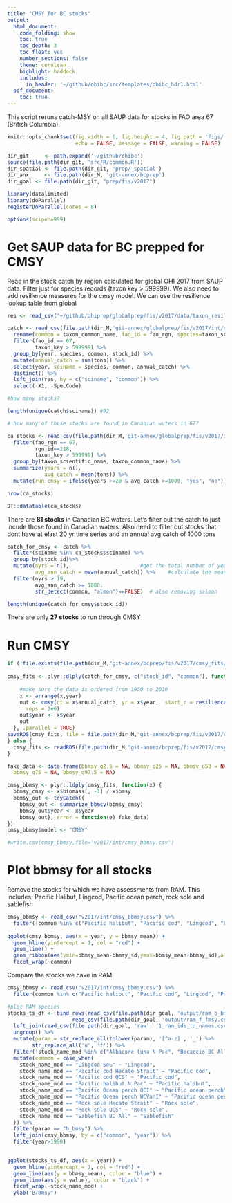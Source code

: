 ```yaml
---
title: "CMSY for BC stocks"
output: 
  html_document:
    code_folding: show
    toc: true
    toc_depth: 3
    toc_float: yes
    number_sections: false
    theme: cerulean
    highlight: haddock
    includes: 
      in_header: '~/github/ohibc/src/templates/ohibc_hdr1.html'
  pdf_document:
    toc: true
---
```



This script reruns catch-MSY on all SAUP data for stocks in FAO area 67 (British Columbia).

``` r

knitr::opts_chunk$set(fig.width = 6, fig.height = 4, fig.path = 'Figs/',
                      echo = FALSE, message = FALSE, warning = FALSE)

dir_git     <- path.expand('~/github/ohibc')
source(file.path(dir_git, 'src/R/common.R'))  
dir_spatial <- file.path(dir_git, 'prep/_spatial')  
dir_anx     <- file.path(dir_M, 'git-annex/bcprep')
dir_goal <- file.path(dir_git, "prep/fis/v2017")

library(datalimited)
library(doParallel)
registerDoParallel(cores = 8)

options(scipen=999)
```

# Get SAUP data for BC prepped for CMSY

Read in the stock catch by region calculated for global OHI 2017 from SAUP data. Filter just for species records (taxon key > 599999). We also need to add resilience measures for the cmsy model. We can use the resilience lookup table from global
```r

res <- read_csv("~/github/ohiprep/globalprep/fis/v2017/data/taxon_resilience_lookup.csv")

catch <- read_csv(file.path(dir_M,'git-annex/globalprep/fis/v2017/int/stock_catch_by_rgn.csv')) %>%
  rename(common = taxon_common_name, fao_id = fao_rgn, species=taxon_scientific_name) %>%
  filter(fao_id == 67,
         taxon_key > 599999) %>%
  group_by(year, species, common, stock_id) %>%
  mutate(annual_catch = sum(tons)) %>%
  select(year, sciname = species, common, annual_catch) %>%
  distinct() %>%
  left_join(res, by = c("sciname", "common")) %>%
  select(-X1, -SpecCode)

#how many stocks?

length(unique(catch$sciname)) #92

# how many of these stocks are found in Canadian waters in 67?

ca_stocks <- read_csv(file.path(dir_M,'git-annex/globalprep/fis/v2017/int/stock_catch_by_rgn.csv')) %>%
  filter(fao_rgn == 67,
         rgn_id==218,
         taxon_key > 599999) %>%
  group_by(taxon_scientific_name, taxon_common_name) %>%
  summarize(years = n(),
            avg_catch = mean(tons)) %>%
  mutate(run_cmsy = ifelse(years >=20 & avg_catch >=1000, "yes", "no"))

nrow(ca_stocks) 

DT::datatable(ca_stocks)
```

There are **81 stocks** in Canadian BC waters. Let's filter out the catch to just incude those found in Canadian waters. Also need to filter out stocks that dont have at elast 20 yr time series and an annual avg catch of 1000 tons

```r
catch_for_cmsy <- catch %>%
  filter(sciname %in% ca_stocks$sciname) %>%
  group_by(stock_id)%>%
  mutate(nyrs = n(),                       #get the total number of years the stock has records for   
         avg_ann_catch = mean(annual_catch)) %>%    #calculate the mean catch over all catch years
  filter(nyrs > 19,
         avg_ann_catch >= 1000,
         str_detect(common, "almon")==FALSE)  # also removing salmon

length(unique(catch_for_cmsy$stock_id)) 

```

There are only **27 stocks** to run through CMSY

# Run CMSY

```r

if (!file.exists(file.path(dir_M,"git-annex/bcprep/fis/v2017/cmsy_fits/cmsy-fits.rds"))) {
  
cmsy_fits <- plyr::dlply(catch_for_cmsy, c("stock_id", "common"), function(x) {
  
    #make sure the data is ordered from 1950 to 2010
    x <- arrange(x,year)
    out <- cmsy(ct = x$annual_catch, yr = x$year,  start_r = resilience(x$Resilience[1]), 
      reps = 2e6)
    out$year <- x$year
    out
  }, .parallel = TRUE)
saveRDS(cmsy_fits, file = file.path(dir_M,"git-annex/bcprep/fis/v2017/cmsy_fits/cmsy-fits.rds"))
} else {
  cmsy_fits <- readRDS(file.path(dir_M,"git-annex/bcprep/fis/v2017/cmsy_fits/cmsy-fits.rds"))
}

fake_data <- data.frame(bbmsy_q2.5 = NA, bbmsy_q25 = NA, bbmsy_q50 = NA, 
  bbmsy_q75 = NA, bbmsy_q97.5 = NA)

cmsy_bbmsy <- plyr::ldply(cmsy_fits, function(x) {
  bbmsy_cmsy <- x$biomass[, -1] / x$bmsy
  bbmsy_out <- tryCatch({
    bbmsy_out <- summarize_bbmsy(bbmsy_cmsy)
    bbmsy_out$year <- x$year
    bbmsy_out}, error = function(e) fake_data)
})
cmsy_bbmsy$model <- "CMSY"

#write.csv(cmsy_bbmsy,file='v2017/int/cmsy_bbmsy.csv')

```

# Plot bbmsy for all stocks

Remove the stocks for which we have assessments from RAM. This includes:
Pacific Halibut, Lingcod, Pacific ocean perch, rock sole and sablefish

```r

cmsy_bbmsy <- read_csv("v2017/int/cmsy_bbmsy.csv") %>%
  filter(!common %in% c("Pacific halibut", "Pacific cod", "Lingcod", "Pacific ocean perch", "Rock sole", "Sablefish"))
  
ggplot(cmsy_bbmsy, aes(x = year, y = bbmsy_mean)) +
  geom_hline(yintercept = 1, col = "red") +
  geom_line() +
  geom_ribbon(aes(ymin=bbmsy_mean-bbmsy_sd,ymax=bbmsy_mean+bbmsy_sd),alpha=0.3) +
  facet_wrap(~common)
```

Compare the stocks we have in RAM

```r

cmsy_bbmsy <- read_csv("v2017/int/cmsy_bbmsy.csv") %>%
  filter(common %in% c("Pacific halibut", "Pacific cod", "Lingcod", "Pacific ocean perch", "Rock sole", "Sablefish")) 

#plot RAM species
stocks_ts_df <- bind_rows(read_csv(file.path(dir_goal, 'output/ram_b_bmsy.csv')),
                     read_csv(file.path(dir_goal, 'output/ram_f_fmsy.csv'))) %>%
  left_join(read_csv(file.path(dir_goal, 'raw', '1_ram_ids_to_names.csv'))) %>%
  ungroup() %>%
  mutate(param = str_replace_all(tolower(param), '[^a-z]', '_') %>%
        str_replace_all('u', 'f')) %>%
  filter(!stock_name_mod %in% c("Albacore tuna N Pac", "Bocaccio BC All")) %>%
  mutate(common = case_when(
    stock_name_mod == "Lingcod SoG" ~ "Lingcod",
    stock_name_mod == "Pacific cod Hecate Strait" ~ "Pacific cod",
    stock_name_mod == "Pacific cod QCS" ~ "Pacific cod", 
    stock_name_mod == "Pacific halibut N Pac" ~ "Pacific halibut",
    stock_name_mod == "Pacific Ocean perch QCI" ~ "Pacific ocean perch",
    stock_name_mod == "Pacific Ocean perch WCVanI" ~ "Pacific ocean perch",
    stock_name_mod == "Rock sole Hecate Strait" ~ "Rock sole",
    stock_name_mod == "Rock sole QCS" ~ "Rock sole",
    stock_name_mod == "Sablefish BC All" ~ "Sablefish"
  )) %>%
  filter(param == "b_bmsy") %>%
  left_join(cmsy_bbmsy, by = c("common", "year")) %>%
  filter(year>1990)

  
ggplot(stocks_ts_df, aes(x = year)) +
  geom_hline(yintercept = 1, col = "red") +
  geom_line(aes(y = bbmsy_mean), color = "blue") +
  geom_line(aes(y = value), color = "black") +
  facet_wrap(~stock_name_mod) +
  ylab("B/Bmsy")
```



